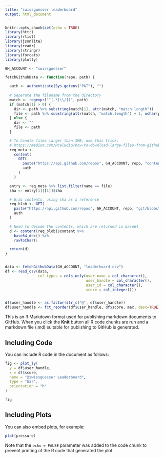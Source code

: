 ```yaml
---
title: "swissguesser leaderboard"
output: html_document
---
```


```r
knitr::opts_chunk$set(echo = TRUE)
library(httr)
library(rlist)
library(jsonlite)
library(readr)
library(stringr)
library(forcats)
library(plotly)

GH_ACCOUNT <- "swissguesser"

fetchGithubData <- function(repo, path) {

  auth <- authenticate(Sys.getenv("PAT"), "")
  
  # Seperate the filename from the directory
  match <- regexpr("^(.*[\\/])", path)
  if (match[1] > 0) {
    dir <- path %>% substring(match[1], attr(match, "match.length"))
    file <- path %>% substring(attr(match, "match.length") + 1, nchar(path))
  } else {
    dir <- ""
    file <- path
  }

  # To handle files larger than 1MB, use this trick:
  # https://medium.com/@caludio/how-to-download-large-files-from-github-4863a2dbba3b
  req_meta <-
    content(
      GET(
        paste("https://api.github.com/repos", GH_ACCOUNT, repo, "contents", dir, sep="/"),
        auth
      )
    )

  entry <- req_meta %>% list.filter(name == file)
  sha <- entry[1][[1]]$sha

  # Grab contents, using sha as a reference
  req_blob <- GET(
    paste("https://api.github.com/repos", GH_ACCOUNT, repo, "git/blobs", sha, sep="/"),
    auth
  )

  # Need to decode the contents, which are returned in base64
  d <- content(req_blob)$content %>%
    base64_dec() %>%
    rawToChar()

  return(d)
}


data <- fetchGithubData(GH_ACCOUNT, "leaderboard.csv")
df <- read_csv(data,
               col_types = cols_only(user_name = col_character(),
                                     user_handle = col_character(),
                                     user_id = col_character(),
                                     score = col_integer()))


df$user_handle <- as.factor(str_c("@", df$user_handle))
df$user_handle <- fct_reorder(df$user_handle, df$score, max, desc=TRUE)

```


This is an R Markdown format used for publishing markdown documents to GitHub. When you click the **Knit** button all R code chunks are run and a markdown file (.md) suitable for publishing to GitHub is generated.

## Including Code

You can include R code in the document as follows:

```r
fig <- plot_ly(
  y = df$user_handle,
  x = df$score,
  name = "@swissguesser Leaderboard",
  type = "bar",
  orientation = "h"
)

fig

```

## Including Plots

You can also embed plots, for example:

```r
plot(pressure)
```

Note that the `echo = FALSE` parameter was added to the code chunk to prevent printing of the R code that generated the plot.
